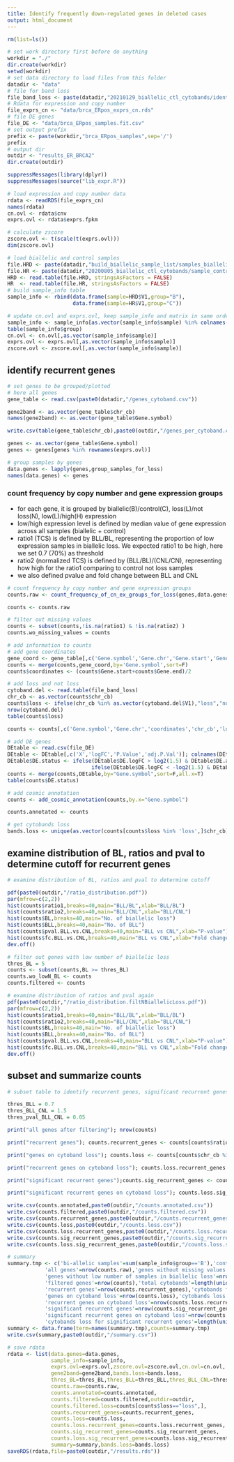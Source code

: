 ```yaml
---
title: Identify frequently down-regulated genes in deleted cases 
output: html_document
---
```


```r
rm(list=ls())
```

```r
# set work directory first before do anything
workdir = "./"
dir.create(workdir)
setwd(workdir)
# set data directory to load files from this folder
datadir <- "data"
# file for band loss
file_band_loss <- paste(datadir,"20210129_biallelic_ctl_cytobands/identified_cytobands_Yingjie_2021-01-29/final_er_loss.txt",sep="/")
# Rdata for expression and copy number
file_exprs_cn <- "data/brca_ERpos_exprs_cn.rds"
# file DE genes
file_DE <- "data/brca_ERpos_samples.fit.csv"
# set output prefix
prefix <- paste(workdir,"brca_ERpos_samples",sep='/')
prefix
# output dir
outdir <- "results_ER_BRCA2"
dir.create(outdir)
```

```r
suppressMessages(library(dplyr))
suppressMessages(source("lib_expr.R"))
```

```r
# load expression and copy number data
rdata <- readRDS(file_exprs_cn)
names(rdata)
cn.ovl <- rdata$cnv
exprs.ovl <- rdata$exprs.fpkm
```

```r
# calculate zscore
zscore.ovl <- t(scale(t(exprs.ovl)))
dim(zscore.ovl)
```

```r
# load biallelic and control samples
file.HRD <- paste(datadir,"build_biallelic_sample_list/samples_biallelic_BRCA2.txt",sep="/")
file.HR <- paste(datadir,"20200805_biallelic_ctl_cytobands/sample_control_noHiLST_domSig3.20200805.txt",sep="/")
HRD <- read.table(file.HRD, stringsAsFactors = FALSE)
HR  <- read.table(file.HR, stringsAsFactors = FALSE)
# build sample_info table
sample_info <- rbind(data.frame(sample=HRD$V1,group="B"),
                     data.frame(sample=HR$V1,group="C"))
```

```r
# update cn.ovl and exprs.ovl, keep sample_info and matrix in same order
sample_info <- sample_info[as.vector(sample_info$sample) %in% colnames(cn.ovl) & as.vector(sample_info$sample) %in% colnames(exprs.ovl),]
table(sample_info$group)
cn.ovl <- cn.ovl[,as.vector(sample_info$sample)]
exprs.ovl <- exprs.ovl[,as.vector(sample_info$sample)]
zscore.ovl <- zscore.ovl[,as.vector(sample_info$sample)]
```

## identify recurrent genes

```r
# set genes to be grouped/plotted 
# here all genes
gene_table <- read.csv(paste0(datadir,"/genes_cytoband.csv"))

gene2band <- as.vector(gene_table$chr_cb)
names(gene2band) <- as.vector(gene_table$Gene.symbol)

write.csv(table(gene_table$chr_cb),paste0(outdir,"/genes_per_cytoband.csv"))

genes <- as.vector(gene_table$Gene.symbol)
genes <- genes[genes %in% rownames(exprs.ovl)]
```

```r
# group samples by genes
data.genes <- lapply(genes,group_samples_for_loss)
names(data.genes) <- genes
```

### count frequency by copy number and gene expression groups
* for each gene, it is grouped by biallelic(B)/control(C), loss(L)/not loss(N), low(L)/high(H) expression
* low/high expression level is defined by median value of gene expression across all samples (biallelic + control)
* ratio1 (TCS) is defined by BLL/BL, representing the proportion of low expression samples in biallelic loss. We expected ratio1 to be high, here we set 0.7 (70%) as threshold
* ratio2 (normalized TCS) is defined by (BLL/BL)/(CNL/CN), representing how high for the ratio1 comparing to control not loss samples
* we also defined pvalue and fold change between BLL and CNL

```r
# count frequency by copy number and gene expression groups
counts.raw <- count_frequency_of_cn_ex_groups_for_loss(genes,data.genes)
```

```r
counts <- counts.raw
```

```r
# filter out missing values
counts <- subset(counts,!is.na(ratio1) & !is.na(ratio2) )
counts.wo_missing_values = counts
```

```r
# add information to counts
# add gene coordinates
gene_coord <- gene_table[,c('Gene.symbol','Gene.chr','Gene.start','Gene.end','chr_cb')]
counts <- merge(counts,gene_coord,by='Gene.symbol',sort=F)
counts$coordinates <- (counts$Gene.start+counts$Gene.end)/2

# add loss and not loss
cytoband.del <- read.table(file_band_loss)
chr_cb <- as.vector(counts$chr_cb)
counts$loss <- ifelse(chr_cb %in% as.vector(cytoband.del$V1),"loss","not loss")
nrow(cytoband.del)
table(counts$loss)

counts <- counts[,c('Gene.symbol','Gene.chr','coordinates','chr_cb','loss','ratio1','ratio2','pval.BLL.vs.CNL','fc.BLL.vs.CNL','fc2.BLL.vs.CNL','Total','BL','BLL')]

# add DE genes
DEtable <- read.csv(file_DE)
DEtable <- DEtable[,c('X','logFC','P.Value','adj.P.Val')]; colnames(DEtable) <- c('Gene.symbol','DE.logFC','DE.P.value','DE.adj.P.val')
DEtable$DE.status <- ifelse(DEtable$DE.logFC > log2(1.5) & DEtable$DE.adj.P.val < 0.05, 'Up',
                           ifelse(DEtable$DE.logFC < -log2(1.5) & DEtable$DE.adj.P.val < 0.05, 'Down', 'NS'))
counts <- merge(counts,DEtable,by="Gene.symbol",sort=F,all.x=T)
table(counts$DE.status)

# add cosmic annotation
counts <- add_cosmic_annotation(counts,by.x="Gene.symbol")

counts.annotated <- counts
```

```r
# get cytobands loss
bands.loss <- unique(as.vector(counts[counts$loss %in% 'loss',]$chr_cb))
```

## examine distribution of BL, ratios and pval to determine cutoff for recurrent genes

```r
# examine distribution of BL, ratios and pval to determine cutoff

pdf(paste0(outdir,"/ratio_distribution.pdf"))
par(mfrow=c(2,2))
hist(counts$ratio1,breaks=40,main="BLL/BL",xlab="BLL/BL")
hist(counts$ratio2,breaks=40,main="BLL/CNL",xlab="BLL/CNL")
hist(counts$BL,breaks=40,main="No. of biallelic loss")
hist(counts$BLL,breaks=40,main="No. of BLL")
hist(counts$pval.BLL.vs.CNL,breaks=40,main="BLL vs CNL",xlab="P-value")
hist(counts$fc.BLL.vs.CNL,breaks=40,main="BLL vs CNL",xlab="Fold change")
dev.off()
```

```r
# filter out genes with low number of biallelic loss
thres_BL = 5
counts <- subset(counts,BL >= thres_BL)
counts.wo_lowN_BL <- counts
counts.filtered <- counts
```

```r
# examine distribution of ratios and pval again
pdf(paste0(outdir,"/ratio_distribution.filtNBiallelicLoss.pdf"))
par(mfrow=c(2,2))
hist(counts$ratio1,breaks=40,main="BLL/BL",xlab="BLL/BL")
hist(counts$ratio2,breaks=40,main="BLL/CNL",xlab="BLL/CNL")
hist(counts$BL,breaks=40,main="No. of biallelic loss")
hist(counts$BLL,breaks=40,main="No. of BLL")
hist(counts$pval.BLL.vs.CNL,breaks=40,main="BLL vs CNL",xlab="P-value")
hist(counts$fc.BLL.vs.CNL,breaks=40,main="BLL vs CNL",xlab="Fold change")
dev.off()
```

## subset and summarize counts

```r
# subset table to identify recurrent genes, significant recurrent genes on cytoband loss

thres_BLL = 0.7
thres_BLL_CNL = 1.5
thres_pval_BLL_CNL = 0.05

print("all genes after filtering"); nrow(counts)

print("recurrent genes"); counts.recurrent_genes <- counts[counts$ratio1 >= thres_BLL & counts$ratio2 >= thres_BLL_CNL,]; 

print("genes on cytoband loss"); counts.loss <- counts[counts$chr_cb %in% bands.loss,]; 

print("recurrent genes on cytoband loss"); counts.loss.recurrent_genes <- counts[counts$chr_cb %in% bands.loss & counts$ratio1 >= thres_BLL & counts$ratio2 >= thres_BLL_CNL,]; 

print("significant recurrent genes");counts.sig_recurrent_genes <- counts[counts$ratio1 >= thres_BLL & counts$ratio2 >= thres_BLL_CNL & counts$pval.BLL.vs.CNL < thres_pval_BLL_CNL,]

print("significant recurrent genes on cytoband loss"); counts.loss.sig_recurrent_genes <- counts[counts$chr_cb %in% bands.loss & counts$ratio1 >= thres_BLL & counts$ratio2 >= thres_BLL_CNL & counts$pval.BLL.vs.CNL < thres_pval_BLL_CNL,]

write.csv(counts.annotated,paste0(outdir,"/counts.annotated.csv"))
write.csv(counts.filtered,paste0(outdir,"/counts.filtered.csv"))
write.csv(counts.recurrent_genes,paste0(outdir,"/counts.recurrent_genes.csv"))
write.csv(counts.loss,paste0(outdir,"/counts.loss.csv"))
write.csv(counts.loss.recurrent_genes,paste0(outdir,"/counts.loss.recurrent_genes.csv"))
write.csv(counts.sig_recurrent_genes,paste0(outdir,"/counts.sig_recurrent_genes.csv"))
write.csv(counts.loss.sig_recurrent_genes,paste0(outdir,"/counts.loss.sig.csv"))

# summary
summary.tmp <- c('bi-allelic samples'=sum(sample_info$group=='B'),'controls'=sum(sample_info$group=='C'),
            'all genes'=nrow(counts.raw),'genes without missing values'=nrow(counts.wo_missing_values),
            'genes without low number of samples in biallelic loss'=nrow(counts.wo_lowN_BL),
            'filtered genes'=nrow(counts),'total cytobands'=length(unique(counts$chr_cb)),
            'recurrent genes'=nrow(counts.recurrent_genes),'cytobands for recurrent genes'=length(unique(counts.recurrent_genes$chr_cb)),
            'genes on cytoband loss'=nrow(counts.loss),'cytobands loss'=length(unique(counts.loss$chr_cb)),
            'recurrent genes on cytoband loss'=nrow(counts.loss.recurrent_genes),'cytobands loss for recurrent genes'=length(unique(counts.loss.recurrent_genes$chr_cb)),
            'significant recurrent genes'=nrow(counts.sig_recurrent_genes),
            'significant recurrent genes on cytoband loss'=nrow(counts.loss.sig_recurrent_genes),
            'cytobands loss for significant recurrent genes'=length(unique(counts.loss.sig_recurrent_genes$chr_cb)))
summary <- data.frame(term=names(summary.tmp),counts=summary.tmp)
write.csv(summary,paste0(outdir,"/summary.csv"))
```

```r
# save rdata
rdata <- list(data.genes=data.genes,
              sample_info=sample_info,
              exprs.ovl=exprs.ovl,zscore.ovl=zscore.ovl,cn.ovl=cn.ovl,
              gene2band=gene2band,bands.loss=bands.loss,
              thres_BL=thres_BL,thres_BLL=thres_BLL,thres_BLL_CNL=thres_BLL_CNL,thres_pval_BLL_CNL=thres_pval_BLL_CNL,
              counts.raw=counts.raw,
              counts.annotated=counts.annotated,
              counts.filtered=counts.filtered,outdir=outdir,
              counts.filtered.loss=counts[counts$loss=="loss",],
              counts.recurrent_genes=counts.recurrent_genes,
              counts.loss=counts.loss,
              counts.loss.recurrent_genes=counts.loss.recurrent_genes,
              counts.sig_recurrent_genes=counts.sig_recurrent_genes,
              counts.loss.sig_recurrent_genes=counts.loss.sig_recurrent_genes,
              summary=summary,bands.loss=bands.loss)
saveRDS(rdata,file=paste0(outdir,"/results.rds"))
```

